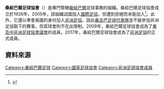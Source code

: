 {{noteTA
|T=zh-cn:桑给巴尔足球协会; zh-tw:桑吉巴足球協會; zh-hk:桑給巴爾足球協會;
|1=zh-cn:桑给巴尔足球协会; zh-tw:桑吉巴足球協會; zh-hk:桑給巴爾足球協會;
|2=zh-cn:桑给巴尔; zh-tw:桑吉巴; zh-hk:桑給巴爾;
|3=zh-cn:桑给巴尔足球代表队; zh-tw:桑吉巴足球代表隊; zh-hk:桑給巴爾足球代表隊;
}}

{{國家足協
|Name               = 桑給巴爾足球協會
|Logo               = Flag of Zanzibar.svg
|Founded            = 1926年
|FIFA affiliation   = 未加入
|Region             = [[非洲足協|非洲足協]]
|Region affiliation = 2001年
|Subregion             = [[東及中非洲足球協會議會|東及中非洲足球協會議會]]
|Subregion affiliation = 2009年
|President          = Ali Ferej Tamim
}}

'''桑給巴爾足球協會'''（{{lang-sw|Chama cha Mpira wa Miguu Zanzibar}}）是專門管轄[[桑給巴爾|桑給巴爾]]足球事務的組織。桑給巴爾足球協會成立於1926年，2005年，該組織試圖加入[[國際足協|國際足協]]，但遭到拒絕而未能加入<ref>{{Cite web |url=http://news.bbc.co.uk/sport1/hi/football/africa/4330361.stm |title=FIFA turns Zanzibar down |accessdate=2013-08-11 |archive-date=2017-08-29 |archive-url=https://web.archive.org/web/20170829084418/http://news.bbc.co.uk/sport1/hi/football/africa/4330361.stm |dead-url=no }}</ref>。此外，它還以準會員國的身份加入[[非洲足協|非洲足協]]，因此[[桑吉巴足球代表隊|桑吉巴足球代表隊]]並不能參加非洲足協豁下的賽事，但其球會則不在此限制。2009年，桑給巴爾足球協會成為了[[東及中非洲足球協會議會|東及中非洲足球協會議會]]的成員。2017年，桑給巴爾足球協會成為了[[非洲足協|非洲足協]]的正式成員。

== 資料來源 ==
{{reflist}}
{{CAF teams}}
{{國際足球}}
{{非洲足球協會成員}}

[[Category:桑給巴爾足球|Category:桑給巴爾足球]]
[[Category:國家足球協會|Category:國家足球協會]]
[[Category:非洲足球協會成員|Category:非洲足球協會成員]]